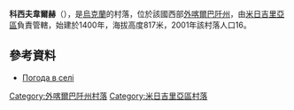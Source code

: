 {{coord|48|26|43|N|23|37|20|E|scale:100000|display=title}}

'''科西夫韋爾赫'''（{{lang-uk|Косів Верх}}），是[[烏克蘭|烏克蘭]]的村落，位於該國西部[[外喀爾巴阡州|外喀爾巴阡州]]，由[[米日吉里亞區|米日吉里亞區]]負責管轄，始建於1400年，海拔高度817米，2001年該村落人口16。

==參考資料==
*[http://weather.in.ua/ua/zakarpatskaja/11663 Погода в селі ] {{Wayback|url=http://weather.in.ua/ua/zakarpatskaja/11663 |date=20161106041226 }}

{{DEFAULTSORT:Косів Верх}}

[[Category:外喀爾巴阡州村落|Category:外喀爾巴阡州村落]]
[[Category:米日吉里亞區村落|Category:米日吉里亞區村落]]


{{Zakarpattia-geo-stub}}